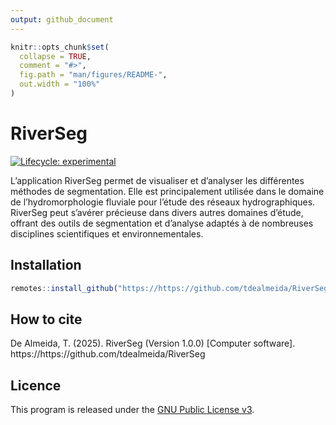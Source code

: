 ```yaml
---
output: github_document
---
```


<!-- README.md is generated from README.Rmd. Please edit that file -->

```r
knitr::opts_chunk$set(
  collapse = TRUE,
  comment = "#>",
  fig.path = "man/figures/README-",
  out.width = "100%"
)
```

# RiverSeg

<!-- badges: start -->
[![Lifecycle: experimental](https://img.shields.io/badge/lifecycle-experimental-orange.svg)](https://lifecycle.r-lib.org/articles/stages.html#experimental)
<!-- badges: end -->

L'application RiverSeg permet de visualiser et d'analyser les différentes méthodes de segmentation. Elle est principalement utilisée dans le domaine de l'hydromorphologie fluviale pour l'étude des réseaux hydrographiques. RiverSeg peut s'avérer précieuse dans divers autres domaines d'étude, offrant des outils de segmentation et d'analyse adaptés à de nombreuses disciplines scientifiques et environnementales.


## Installation

``` r
remotes::install_github("https://https://github.com/tdealmeida/RiverSeg")
```

## How to cite

De Almeida, T. (2025). RiverSeg (Version 1.0.0) [Computer software]. https://https://github.com/tdealmeida/RiverSeg

## Licence

This program is released under the [GNU Public License v3](https://github.com/EVS-GIS/mapdoapp/blob/main/LICENSE).
